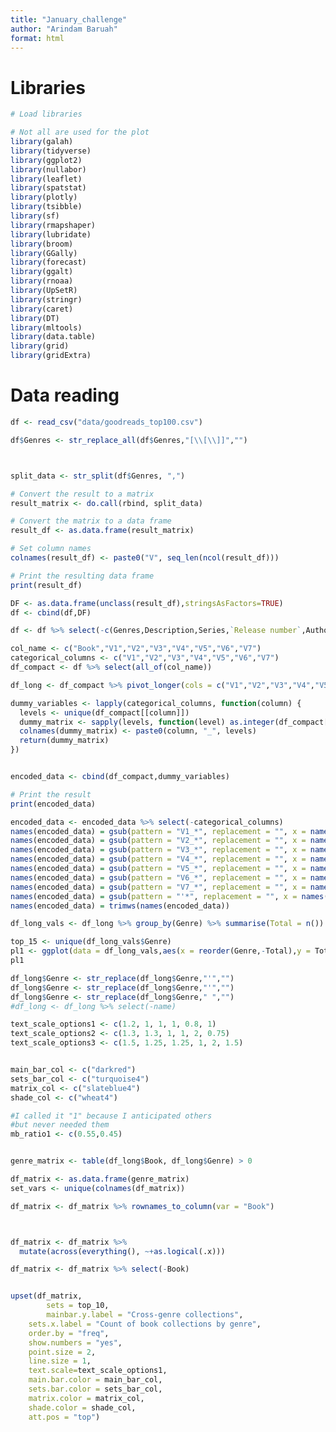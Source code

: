 ```yaml
---
title: "January_challenge"
author: "Arindam Baruah"
format: html
---
```

# Libraries

```r
# Load libraries

# Not all are used for the plot
library(galah)
library(tidyverse)
library(ggplot2)
library(nullabor)
library(leaflet)
library(spatstat) 
library(plotly)
library(tsibble)
library(sf)
library(rmapshaper)
library(lubridate)
library(broom)
library(GGally)
library(forecast)
library(ggalt)
library(rnoaa)
library(UpSetR)
library(stringr)
library(caret)
library(DT)
library(mltools)
library(data.table)
library(grid)
library(gridExtra)
```

# Data reading

```r
df <- read_csv("data/goodreads_top100.csv")

```

```r
df$Genres <- str_replace_all(df$Genres,"[\\[\\]]","")



split_data <- str_split(df$Genres, ",")

# Convert the result to a matrix
result_matrix <- do.call(rbind, split_data)

# Convert the matrix to a data frame
result_df <- as.data.frame(result_matrix)

# Set column names
colnames(result_df) <- paste0("V", seq_len(ncol(result_df)))

# Print the resulting data frame
print(result_df)


```



```r



DF <- as.data.frame(unclass(result_df),stringsAsFactors=TRUE)
df <- cbind(df,DF)

df <- df %>% select(-c(Genres,Description,Series,`Release number`,Author,`Num Pages`,`Publication Date`,Rating,...1))
```

```r

col_name <- c("Book","V1","V2","V3","V4","V5","V6","V7")
categorical_columns <- c("V1","V2","V3","V4","V5","V6","V7")
df_compact <- df %>% select(all_of(col_name))

df_long <- df_compact %>% pivot_longer(cols = c("V1","V2","V3","V4","V5","V6","V7"),values_to = "Genre")

dummy_variables <- lapply(categorical_columns, function(column) {
  levels <- unique(df_compact[[column]])
  dummy_matrix <- sapply(levels, function(level) as.integer(df_compact[[column]] == level))
  colnames(dummy_matrix) <- paste0(column, "_", levels)
  return(dummy_matrix)
})


encoded_data <- cbind(df_compact,dummy_variables)

# Print the result
print(encoded_data)

```







```r
encoded_data <- encoded_data %>% select(-categorical_columns)
names(encoded_data) = gsub(pattern = "V1_*", replacement = "", x = names(encoded_data))
names(encoded_data) = gsub(pattern = "V2_*", replacement = "", x = names(encoded_data))
names(encoded_data) = gsub(pattern = "V3_*", replacement = "", x = names(encoded_data))
names(encoded_data) = gsub(pattern = "V4_*", replacement = "", x = names(encoded_data))
names(encoded_data) = gsub(pattern = "V5_*", replacement = "", x = names(encoded_data))
names(encoded_data) = gsub(pattern = "V6_*", replacement = "", x = names(encoded_data))
names(encoded_data) = gsub(pattern = "V7_*", replacement = "", x = names(encoded_data))
names(encoded_data) = gsub(pattern = "'*", replacement = "", x = names(encoded_data))
names(encoded_data) = trimws(names(encoded_data))
```




```r

df_long_vals <- df_long %>% group_by(Genre) %>% summarise(Total = n()) %>% arrange(-Total) %>% head(15)

top_15 <- unique(df_long_vals$Genre)
pl1 <- ggplot(data = df_long_vals,aes(x = reorder(Genre,-Total),y = Total)) + geom_col() + geom_label(aes(label = Total))
pl1
```



```r
df_long$Genre <- str_replace(df_long$Genre,"'","")
df_long$Genre <- str_replace(df_long$Genre,"'","")
df_long$Genre <- str_replace(df_long$Genre," ","")
#df_long <- df_long %>% select(-name)

text_scale_options1 <- c(1.2, 1, 1, 1, 0.8, 1)
text_scale_options2 <- c(1.3, 1.3, 1, 1, 2, 0.75)
text_scale_options3 <- c(1.5, 1.25, 1.25, 1, 2, 1.5)


main_bar_col <- c("darkred")
sets_bar_col <- c("turquoise4")
matrix_col <- c("slateblue4")
shade_col <- c("wheat4")

#I called it "1" because I anticipated others
#but never needed them
mb_ratio1 <- c(0.55,0.45)


genre_matrix <- table(df_long$Book, df_long$Genre) > 0

df_matrix <- as.data.frame(genre_matrix)
set_vars <- unique(colnames(df_matrix))

df_matrix <- df_matrix %>% rownames_to_column(var = "Book")



df_matrix <- df_matrix %>% 
  mutate(across(everything(), ~+as.logical(.x)))

df_matrix <- df_matrix %>% select(-Book)


upset(df_matrix,
        sets = top_10,
      	mainbar.y.label = "Cross-genre collections", 
	sets.x.label = "Count of book collections by genre",
	order.by = "freq",
	show.numbers = "yes",
	point.size = 2, 
	line.size = 1,
	text.scale=text_scale_options1,
	main.bar.color = main_bar_col,
	sets.bar.color = sets_bar_col,
	matrix.color = matrix_col,
	shade.color = shade_col,
	att.pos = "top")


```








